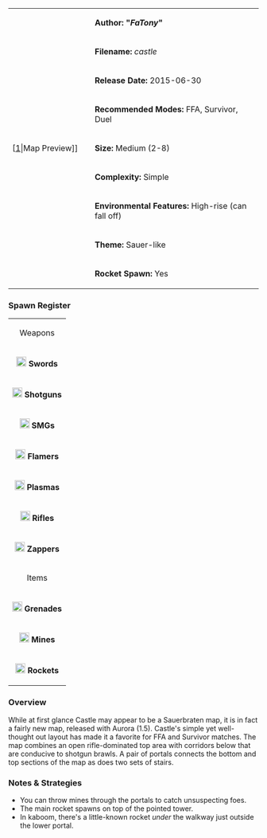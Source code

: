 {| border="1" cellpadding="2" width="800px"
|rowspan="9" width="150px"|[[File:Castle.png|thumb|center]|Map Preview]]
|'''Author: "''FaTony''"'''
|-
|'''Filename:''' ''castle''
|-
| '''Release Date:''' 2015-06-30
|-
|'''Recommended Modes:''' FFA, Survivor, Duel
|-
|'''Size:''' Medium (2-8)
|-
|'''Complexity:''' Simple
|-
|'''Environmental Features:''' High-rise (can fall off)
|-
|'''Theme:''' Sauer-like
|-
|'''Rocket Spawn:''' Yes
|}


=== Spawn Register ===
{| border="1" cellpadding="2" width="220px"
|colspan="2" align="center"|Weapons
|-
|[[File:Sword.png|20px]] '''Swords''' || 3
|-
|[[File:Shotgun.png|20px]] '''Shotguns''' || 2
|-
|[[File:Smg.png|20px]] '''SMGs''' || 2
|-
|[[File:Flamer.png|20px]] '''Flamers''' || 3
|-
|[[File:Plasma.png|20px]] '''Plasmas''' || 2
|-
| [[File:Rifle.png|20px]] '''Rifles''' || 2
|-
| [[File:Zapper_grey.png|20px]] '''  Zappers''' || 2
|-
|colspan="2" align="center"|Items
|-
| [[File:Grenade.png|20px]] '''Grenades''' || 4
|-
| [[File:Mine.png|20px]] '''Mines''' || 4
|-
| [[File:Rocket.png|20px]] '''Rockets''' || 1 (2 in kaboom)
|}
=== Overview ===

While at first glance Castle may appear to be a Sauerbraten map, it is in fact a fairly new map, released with Aurora (1.5). Castle's simple yet well-thought out layout has made it a favorite for FFA and Survivor matches. The map combines an open rifle-dominated top area with corridors below that are conducive to shotgun brawls. A pair of portals connects the bottom and top sections of the map as does two sets of stairs.

=== Notes & Strategies ===

* You can throw mines through the portals to catch unsuspecting foes.
* The main rocket spawns on top of the pointed tower.
* In kaboom, there's a little-known rocket ''under'' the walkway just outside the lower portal.